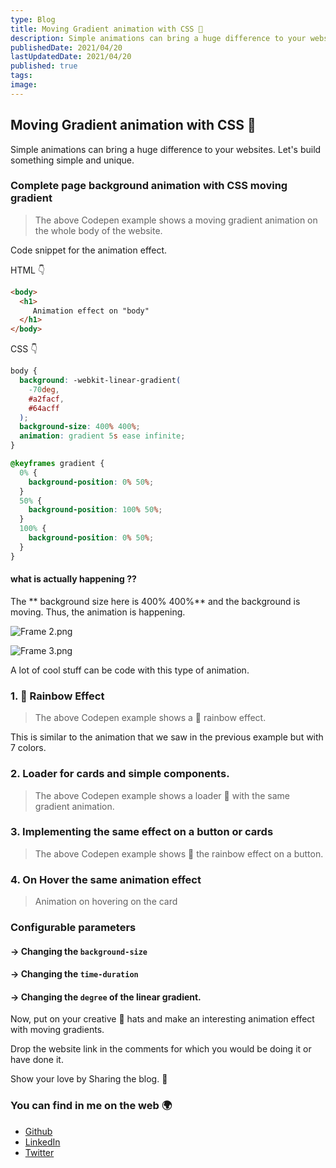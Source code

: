 ```yaml
---
type: Blog
title: Moving Gradient animation with CSS 🎨
description: Simple animations can bring a huge difference to your websites.
publishedDate: 2021/04/20
lastUpdatedDate: 2021/04/20
published: true
tags:
image:
---
```


## Moving Gradient animation with CSS 🎨

Simple animations can bring a huge difference to your websites.
Let's build something simple and unique.

### Complete page background animation with CSS moving gradient

<CodePenEmbed slugHash="poROYza" />

> The above Codepen example shows a moving gradient animation on the whole body of the website.

Code snippet for the animation effect.

HTML 👇

```HTML
<body>
  <h1>
     Animation effect on "body"
  </h1>
</body>
```

CSS 👇

```CSS
body {
  background: -webkit-linear-gradient(
    -70deg,
    #a2facf,
    #64acff
  );
  background-size: 400% 400%;
  animation: gradient 5s ease infinite;
}

@keyframes gradient {
  0% {
    background-position: 0% 50%;
  }
  50% {
    background-position: 100% 50%;
  }
  100% {
    background-position: 0% 50%;
  }
}
```

#### what is actually happening ??

The ** background size here is 400% 400%** and the background is moving. Thus, the animation is happening.

![Frame 2.png](https://cdn.hashnode.com/res/hashnode/image/upload/v1618910655541/iHGAtnmJX.png)

![Frame 3.png](https://cdn.hashnode.com/res/hashnode/image/upload/v1618910678556/58MXeNJ4m.png)

A lot of cool stuff can be code with this type of animation.

### 1. 🌈 Rainbow Effect

<CodePenEmbed slugHash="JjEmYRQ" />

> The above Codepen example shows a 🌈 rainbow effect.

This is similar to the animation that we saw in the previous example but with 7 colors.

### 2. Loader for cards and simple components.

<CodePenEmbed slugHash="dyNgYZY" />

> The above Codepen example shows a loader 🐌 with the same gradient animation.

### 3. Implementing the same effect on a button or cards

<CodePenEmbed slugHash="WNRaGMB" />

> The above Codepen example shows 🌈 the rainbow effect on a button.

### 4. On Hover the same animation effect

<CodePenEmbed slugHash="ExZdNav" />

> Animation on hovering on the card

### Configurable parameters

#### → Changing the `background-size`

#### → Changing the `time-duration`

#### → Changing the `degree` of the linear gradient.

Now, put on your creative 🤠 hats and make an interesting animation effect with moving gradients.

Drop the website link in the comments for which you would be doing it or have done it.

Show your love by Sharing the blog. 🤗

### You can find in me on the web 🌍

- [Github](https://github.com/Souravdey777)
- [LinkedIn](https://www.linkedin.com/in/souravdey777)
- [Twitter](https://twitter.com/Souravdey777)
